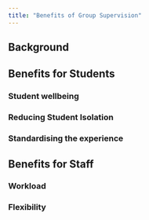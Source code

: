 ```yaml
---
title: "Benefits of Group Supervision"
---
```


## Background 

## Benefits for Students

### Student wellbeing

### Reducing Student Isolation

### Standardising the experience


## Benefits for Staff


### Workload

### Flexibility



